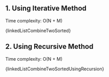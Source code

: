

## 1. Using Iterative Method

Time complexity: O(N + M)

<MDXCodeBlock>{linkedListCombineTwoSorted}</MDXCodeBlock>

## 2. Using Recursive Method

Time complexity: O(N + M)

<MDXCodeBlock>{linkedListCombineTwoSortedUsingRecursion}</MDXCodeBlock>
